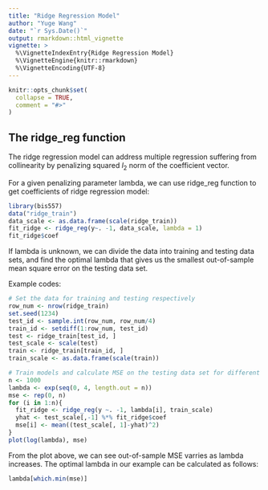 ```yaml
---
title: "Ridge Regression Model"
author: "Yuge Wang"
date: "`r Sys.Date()`"
output: rmarkdown::html_vignette
vignette: >
  %\VignetteIndexEntry{Ridge Regression Model}
  %\VignetteEngine{knitr::rmarkdown}
  %\VignetteEncoding{UTF-8}
---
```


```r
knitr::opts_chunk$set(
  collapse = TRUE,
  comment = "#>"
)
```

## The ridge_reg function

The ridge regression model can address multiple regression suffering from collinearity by penalizing squared $l_2$ norm of the coefficient vector.  

For a given penalizing parameter lambda, we can use ridge_reg function to get coefficients of ridge regression model:  

```r
library(bis557)
data("ridge_train")
data_scale <- as.data.frame(scale(ridge_train))
fit_ridge <- ridge_reg(y~. -1, data_scale, lambda = 1)
fit_ridge$coef
```

If lambda is unknown, we can divide the data into training and testing data sets, and find the optimal lambda that gives us the smallest out-of-sample mean square error on the testing data set.  

Example codes:  

```r
# Set the data for training and testing respectively
row_num <- nrow(ridge_train)
set.seed(1234)
test_id <- sample.int(row_num, row_num/4)
train_id <- setdiff(1:row_num, test_id)
test <- ridge_train[test_id, ]
test_scale <- scale(test)
train <- ridge_train[train_id, ]
train_scale <- as.data.frame(scale(train))

# Train models and calculate MSE on the testing data set for different lambdas
n <- 1000
lambda <- exp(seq(0, 4, length.out = n))
mse <- rep(0, n)
for (i in 1:n){
  fit_ridge <- ridge_reg(y ~. -1, lambda[i], train_scale)
  yhat <- test_scale[,-1] %*% fit_ridge$coef
  mse[i] <- mean((test_scale[, 1]-yhat)^2)
} 
plot(log(lambda), mse)
```

From the plot above, we can see out-of-sample MSE varries as lambda increases. The optimal lambda in our example can be calculated as follows:  

```r
lambda[which.min(mse)]
```
